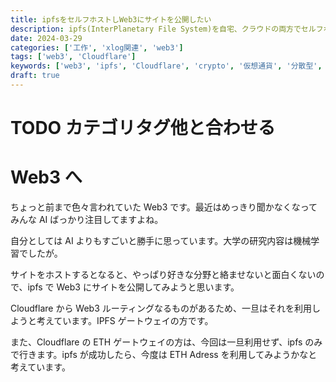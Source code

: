 ```yaml
---
title: ipfsをセルフホストしWeb3にサイトを公開したい
description: ipfs(InterPlanetary File System)を自宅、クラウドの両方でセルフホストしWeb3にサイトを公開する方法
date: 2024-03-29
categories: ['工作', 'xlog関連', 'web3']
tags: ['web3', 'Cloudflare']
keywords: ['web3', 'ipfs', 'Cloudflare', 'crypto', '仮想通貨', '分散型', 'セルフホスト', 'selfhost', '自宅サーバー']
draft: true
---
```


# TODO カテゴリタグ他と合わせる

# Web3 へ

ちょっと前まで色々言われていた Web3 です。最近はめっきり聞かなくなってみんな AI ばっかり注目してますよね。

自分としては AI よりもすごいと勝手に思っています。大学の研究内容は機械学習でしたが。

サイトをホストするとなると、やっぱり好きな分野と絡ませないと面白くないので、ipfs で Web3 にサイトを公開してみようと思います。

Cloudflare から Web3 ルーティングなるものがあるため、一旦はそれを利用しようと考えています。IPFS ゲートウェイの方です。

また、Cloudflare の ETH ゲートウェイの方は、今回は一旦利用せず、ipfs のみで行きます。ipfs が成功したら、今度は ETH Adress を利用してみようかなと考えています。
